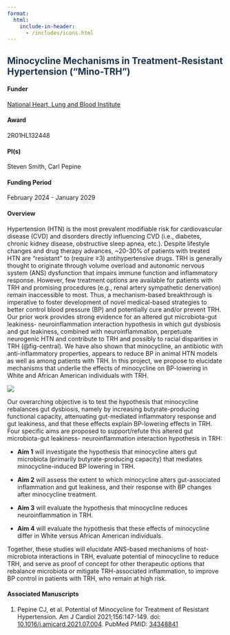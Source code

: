 ```yaml
---
format: 
  html:
    include-in-header: 
      - /includes/icons.html
---
```


## [Minocycline Mechanisms in Treatment-Resistant Hypertension ("Mino-TRH")]{style="color: #1E354B"}

#### Funder

[National Heart, Lung and Blood Institute](https://nhlbi.nih.gov/)

#### Award

2R01HL132448

#### PI(s)

Steven Smith, Carl Pepine

#### Funding Period

February 2024 - January 2029

#### Overview

Hypertension (HTN) is the most prevalent modifiable risk for cardiovascular disease (CVD) and disorders directly influencing CVD (i.e., diabetes, chronic kidney disease, obstructive sleep apnea, etc.). Despite lifestyle changes and drug therapy advances, \~20-30% of patients with treated HTN are “resistant” to (require ≥3) antihypertensive drugs. TRH is generally thought to originate through volume overload and autonomic nervous system (ANS) dysfunction that impairs immune function and inflammatory response. However, few treatment options are available for patients with TRH and promising procedures (e.g., renal artery sympathetic denervation) remain inaccessible to most. Thus, a mechanism-based breakthrough is imperative to foster development of novel medical-based strategies to better control blood pressure (BP) and potentially cure and/or prevent TRH. Our prior work provides strong evidence for an altered gut microbiota-gut leakiness- neuroinflammation interaction hypothesis in which gut dysbiosis and gut leakiness, combined with neuroinflammation, perpetuate neurogenic HTN and contribute to TRH and possibly to racial disparities in TRH (@fig-central). We have also shown that minocycline, an antibiotic with anti-inflammatory properties, appears to reduce BP in animal HTN models as well as among patients with TRH. In this project, we propose to elucidate mechanisms that underlie the effects of minocycline on BP-lowering in White and African American individuals with TRH.

![](images/Central%20Figure.png){#fig-central}

Our overarching objective is to test the hypothesis that minocycline rebalances gut dysbiosis, namely by increasing butyrate-producing functional capacity, attenuating gut-mediated inflammatory response and gut leakiness, and that these effects explain BP-lowering effects in TRH. Four specific aims are proposed to support/refute this altered gut microbiota-gut leakiness- neuroinflammation interaction hypothesis in TRH:

-   **Aim 1** will investigate the hypothesis that minocycline alters gut microbiota (primarily butyrate-producing capacity) that mediates minocycline-induced BP lowering in TRH.

-   **Aim 2** will assess the extent to which minocycline alters gut-associated inflammation and gut leakiness, and their response with BP changes after minocycline treatment.

-   **Aim 3** will evaluate the hypothesis that minocycline reduces neuroinflammation in TRH.

-   **Aim 4** will evaluate the hypothesis that these effects of minocycline differ in White versus African American individuals.

Together, these studies will elucidate ANS-based mechanisms of host-microbiota interactions in TRH, evaluate potential of minocycline to reduce TRH, and serve as proof of concept for other therapeutic options that rebalance microbiota or mitigate TRH-associated inflammation, to improve BP control in patients with TRH, who remain at high risk.

#### Associated Manuscripts

1.  Pepine CJ, et al. Potential of Minocycline for Treatment of Resistant Hypertension. Am J Cardiol 2021;156:147-149. doi: [10.1016/j.amjcard.2021.07.004](https://doi.org/10.1016/j.amjcard.2021.07.004). PubMed PMID: [34348841](https://pubmed.ncbi.nlm.nih.gov/34348841/)
